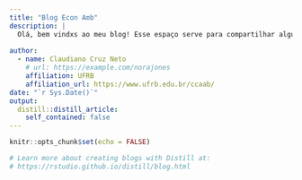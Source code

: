 ---
title: "Blog Econ Amb"
description: |
  Olá, bem vindxs ao meu blog! Esse espaço serve para compartilhar algumas idéias que venho desenvolvendo em minhas pesquisas na área da Economia Ambiental ou oriundas de análise de trabalhos de outrxs pesquisadorxs. 
  
author:
  - name: Claudiano Cruz Neto
    # url: https://example.com/norajones
    affiliation: UFRB
    affiliation_url: https://www.ufrb.edu.br/ccaab/
date: "`r Sys.Date()`"
output:
  distill::distill_article:
    self_contained: false
---

```{r setup, include=FALSE}
knitr::opts_chunk$set(echo = FALSE)

# Learn more about creating blogs with Distill at:
# https://rstudio.github.io/distill/blog.html

```



